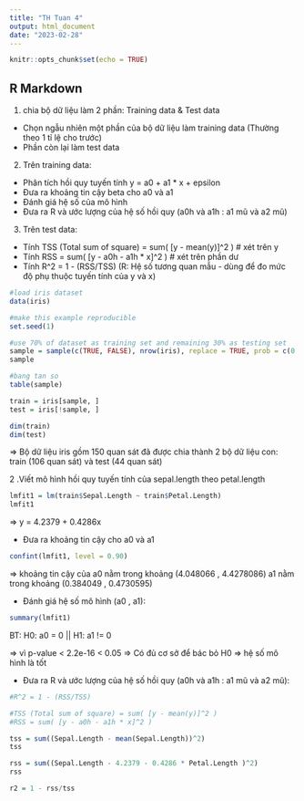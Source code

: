 ```yaml
---
title: "TH Tuan 4"
output: html_document
date: "2023-02-28"
---
```


```r
knitr::opts_chunk$set(echo = TRUE)
```

## R Markdown
1. chia bộ dữ liệu làm 2 phần: Training data & Test data
- Chọn ngẫu nhiên một phần của bộ dữ liệu làm training data (Thường theo 1 tỉ lệ cho trước)
- Phần còn lại làm test data
2. Trên training data:
- Phân tích hồi quy tuyến tính y = a0 + a1 * x + epsilon
- Đưa ra khoảng tin cậy beta cho a0 và a1
- Đánh giá hệ số của mô hình
- Đưa ra R và ước lượng của hệ số hồi quy (a0h và a1h : a1 mũ và a2 mũ)
3. Trên test data:
- Tính TSS (Total sum of square) = sum( [y - mean(y)]^2 ) # xét trên y
- Tính RSS = sum( [y - a0h - a1h * x]^2 ) # xét trên phần dư
- Tính R^2 = 1 - (RSS/TSS) (R: Hệ số tương quan mẫu - dùng để đo mức độ phụ thuộc tuyến tính của y và x)


```r
#load iris dataset
data(iris)

#make this example reproducible
set.seed(1)

#use 70% of dataset as training set and remaining 30% as testing set
sample = sample(c(TRUE, FALSE), nrow(iris), replace = TRUE, prob = c(0.7, 0.3))
sample

#bang tan so
table(sample)

train = iris[sample, ]
test = iris[!sample, ]

dim(train)
dim(test)

```


=> Bộ dữ liệu iris gồm 150 quan sát đã được chia thành 2 bộ dữ liệu con: train (106 quan sát) và test (44 quan sát)

2 .Viết mô hình hồi quy tuyến tính của sepal.length theo petal.length
```r
lmfit1 = lm(train$Sepal.Length ~ train$Petal.Length)
lmfit1


```

=> y = 4.2379 + 0.4286x

- Đưa ra khoảng tin cậy cho a0 và a1
```r
confint(lmfit1, level = 0.90)
```
=> khoảng tin cậy của a0 nằm trong khoảng (4.048066 , 4.4278086)
                      a1 nằm trong khoảng (0.384049 , 0.4730595)
                      
- Đánh giá hệ số mô hình (a0 , a1):
```r
summary(lmfit1)
```
BT: 
H0: a0 = 0 || H1: a1 != 0

=> vì p-value < 2.2e-16 < 0.05
=> Có đủ cơ sở để bác bỏ H0
=> hệ số mô hình là tốt

- Đưa ra R và ước lượng của hệ số hồi quy (a0h và a1h : a1 mũ và a2 mũ):
```r

#R^2 = 1 - (RSS/TSS)

#TSS (Total sum of square) = sum( [y - mean(y)]^2 )
#RSS = sum( [y - a0h - a1h * x]^2 )

tss = sum((Sepal.Length - mean(Sepal.Length))^2)
tss

rss = sum((Sepal.Length - 4.2379 - 0.4286 * Petal.Length )^2)
rss

r2 = 1 - rss/tss


```


